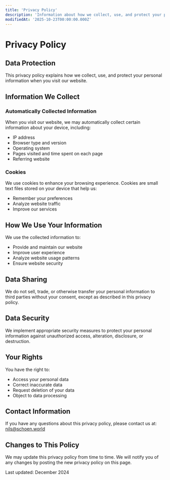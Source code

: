 ```yaml
---
title: 'Privacy Policy'
description: 'Information about how we collect, use, and protect your personal data'
modifiedAt: '2025-10-23T00:00:00.000Z'
---
```


# Privacy Policy

## Data Protection

This privacy policy explains how we collect, use, and protect your personal information when you visit our website.

## Information We Collect

### Automatically Collected Information
When you visit our website, we may automatically collect certain information about your device, including:
- IP address
- Browser type and version
- Operating system
- Pages visited and time spent on each page
- Referring website

### Cookies
We use cookies to enhance your browsing experience. Cookies are small text files stored on your device that help us:
- Remember your preferences
- Analyze website traffic
- Improve our services

## How We Use Your Information

We use the collected information to:
- Provide and maintain our website
- Improve user experience
- Analyze website usage patterns
- Ensure website security

## Data Sharing

We do not sell, trade, or otherwise transfer your personal information to third parties without your consent, except as described in this privacy policy.

## Data Security

We implement appropriate security measures to protect your personal information against unauthorized access, alteration, disclosure, or destruction.

## Your Rights

You have the right to:
- Access your personal data
- Correct inaccurate data
- Request deletion of your data
- Object to data processing

## Contact Information

If you have any questions about this privacy policy, please contact us at:
[nils@schoen.world](mailto:nils@schoen.world)

## Changes to This Policy

We may update this privacy policy from time to time. We will notify you of any changes by posting the new privacy policy on this page.

Last updated: December 2024 
